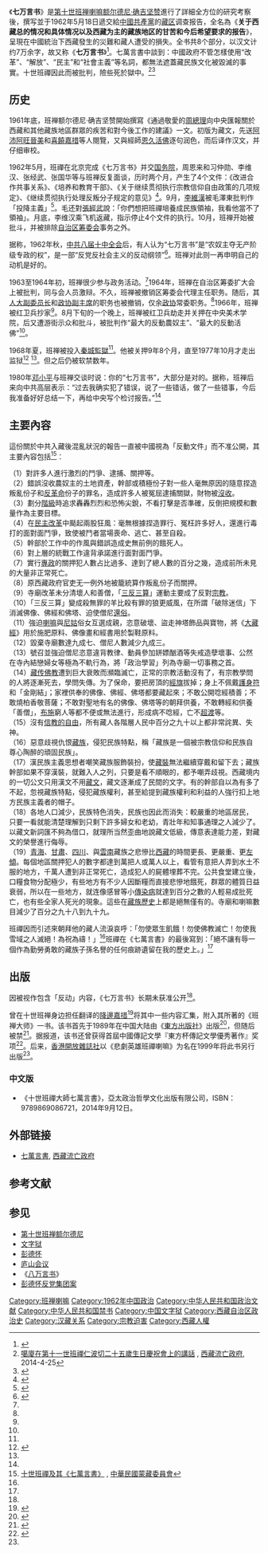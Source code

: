 {{expand|time=2012-08-02T02:14:37+00:00}}

《'''七万言书'''》是[[第十世班禅额尔德尼|第十世班禅喇嘛额尔德尼·确吉坚赞]]進行了詳細全方位的研究考察後，撰写並于1962年5月18日遞交給[[中國共產黨|中國共產黨]]的[[藏区|藏区]]调查报告，全名為《'''关于西藏总的情况和具体情况以及西藏为主的藏族地区的甘苦和今后希望要求的报告'''》，呈現在中國統治下西藏發生的災難和藏人遭受的損失。全书共8个部分，以汉文计约7万余字，故又称《'''七万言书'''》<ref>{{Cite web|title=习仲勋与两位藏族领袖的深厚情谊|url=http://www.xztzb.gov.cn/renshi/1507869342299.shtml|access-date=2022-01-21|author=佚名、吴桃（责编）|date=2017-10-13|publisher=西藏统一战线网（转载自《中国民族报》）|archive-date=2022-01-20|archive-url=https://web.archive.org/web/20220120194948/http://www.xztzb.gov.cn/renshi/1507869342299.shtml}}</ref>。七萬言書中談到：中國政府不管怎樣使用“改革”、“解放”、“民主”和“社會主義”等名詞，都無法遮蓋藏民族文化被毀滅的事實。十世班禪因此而被批判，險些死於獄中。<ref name="西藏流亡政府">[http://xizang-zhiye.org/噶廈在第十一世班禪仁波切二十五歲生日慶祝會上-3/ 噶廈在第十一世班禪仁波切二十五歲生日慶祝會上的講話] {{Wayback|url=http://xizang-zhiye.org/%E5%99%B6%E5%BB%88%E5%9C%A8%E7%AC%AC%E5%8D%81%E4%B8%80%E4%B8%96%E7%8F%AD%E7%A6%AA%E4%BB%81%E6%B3%A2%E5%88%87%E4%BA%8C%E5%8D%81%E4%BA%94%E6%AD%B2%E7%94%9F%E6%97%A5%E6%85%B6%E7%A5%9D%E6%9C%83%E4%B8%8A-3/ |date=20190506005625 }}, [[西藏流亡政府|西藏流亡政府]], 2014-4-25</ref><ref>{{Cite web |url=http://www.jlsdaj.gov.cn/zonghe03/show.asp?id=4367 |title=十世班禅上“七万言书”被批判　险些死于狱中 |accessdate=2009-03-29 |archive-date=2015-04-02 |archive-url=https://web.archive.org/web/20150402104838/http://www.jlsdaj.gov.cn/zonghe03/show.asp?id=4367 |dead-url=yes }}</ref>

==历史==
1961年底，班禅额尔德尼·确吉坚赞開始撰寫《通過敬愛的[[周总理|周總理]]向中央匯報關於西藏和其他藏族地區群眾的疾苦和對今後工作的建議》一文。初版为藏文，先送[[阿沛阿旺晉美|阿沛阿旺晉美]]和[[喜饒嘉措|喜饒嘉措]]等人閱覽，又與經師[[恩久活佛|恩久活佛]]逐句润色，而后译作汉文，并仔细审校。

1962年5月，班禪在北京完成《七万言书》并交[[中华人民共和国国务院|国务院]]，周恩来和习仲勋、李维汉、张经武、张国华等与班禅反复面谈，历时两个月，产生了4个文件：《改进合作共事关系》、《培养和教育干部》、《关于继续贯彻执行宗教信仰自由政策的几项规定》、《继续贯彻执行处理反叛分子规定的意见》<ref>{{Cite web|title=1981年7月 胡耀邦总书记接见达赖的二哥嘉乐顿珠|url=https://news.ifeng.com/mainland/200804/0425_17_509610.shtml|access-date=2022-01-20|date=2008-04-25|work=news.ifeng.com|publisher=凤凰网资讯（转载自中广网）|archive-date=2022-01-20|archive-url=https://web.archive.org/web/20220120162634/https://news.ifeng.com/mainland/200804/0425_17_509610.shtml}}</ref>。9月，[[李維漢|李維漢]]被毛澤東批判作「投降主義」<ref>{{Cite book|title=中国民主转型中的西藏问题|last=张博树|publisher=溯源书社|year=2013-12|pages=119|url=https://books.google.com.hk/books?id=nGXCAwAAQBAJ&lpg=PA119&ots=S72WIaktAA&dq=%E6%82%B2%E5%8A%87%E8%8B%B1%E9%9B%84%E7%8F%AD%E7%A6%AA%E5%96%87%E5%98%9B&pg=PA119#v=onepage&q=%E6%82%B2%E5%8A%87%E8%8B%B1%E9%9B%84%E7%8F%AD%E7%A6%AA%E5%96%87%E5%98%9B&f=false|access-date=2022-01-20|archive-date=2022-01-20|archive-url=https://web.archive.org/web/20220120171536/https://books.google.com.hk/books?id=nGXCAwAAQBAJ&lpg=PA119&ots=S72WIaktAA&dq=%E6%82%B2%E5%8A%87%E8%8B%B1%E9%9B%84%E7%8F%AD%E7%A6%AA%E5%96%87%E5%98%9B&pg=PA119#v=onepage&q=%E6%82%B2%E5%8A%87%E8%8B%B1%E9%9B%84%E7%8F%AD%E7%A6%AA%E5%96%87%E5%98%9B&f=false}}</ref>。毛还對[[張經武|張經武]]說：「你們想把班禪培養成民族領袖，我看他當不了領袖」。月底，李维汉乘飞机返藏，指示停止4个文件的执行。10月，班禅开始被批斗，并被排除[[西藏自治区筹备委员会|自治区筹委会]]事务之外。

据称，1962年秋，[[中共八届十中全会|中共八届十中全会]]后，有人认为“七万言书”是“农奴主夺无产阶级专政的权”，是一部“反党反社会主义的反动纲领”<ref>{{Cite web|title=1962年习仲勋蒙冤 十世班禅抱歉称“把你给连累了”--党史频道-人民网|url=http://dangshi.people.com.cn/n/2014/0404/c85037-24829407.html|access-date=2022-01-20|work=dangshi.people.com.cn|archive-date=2022-01-20|archive-url=https://web.archive.org/web/20220120193147/http://dangshi.people.com.cn/n/2014/0404/c85037-24829407.html}}</ref>。班禅对此则一再申明自己的动机是好的。

1963至1964年初，班禅很少参与政务活动。<ref name="中華民國蒙藏委員會" />1964年，班禅在自治区筹委扩大会上被批判，同与会人员激辩。不久，班禅被撤销区筹委会代理主任职务。随后，其[[全国人民代表大会常务委员会副委员长|人大副委员长]]和[[中國人民政治協商會議全國委員會副主席|政协副主席]]的职务也被撤销，仅余[[中国人民政治协商会议|政协]]常委职务。<ref name="参事室" />1966年，班禅被红卫兵抄家<ref name="参事室" />。8月下旬的一个晚上，班禅被红卫兵劫走并关押在中央美术学院，后又遭游街示众和批斗，被批判作“最大的反動農奴主”、“最大的反動活佛”<ref name="中華民國蒙藏委員會" />。

1968年夏，班禅被投入[[秦城監獄|秦城監獄]]<ref name="中華民國蒙藏委員會" />。他被关押9年8个月，直至1977年10月才走出监狱<ref name="参事室">{{Cite web|title=“最好的爱国者”：十世班禅大师的悲欢人生|url=http://old.counsellor.gov.cn/wsxc/2009-10-24/10336.shtml|access-date=2022-01-20|author=冯都|date=2009-10-24|work=国务院参事室|publisher=《党史文汇》|archive-date=2022-01-20|archive-url=https://web.archive.org/web/20220120155056/http://old.counsellor.gov.cn/wsxc/2009-10-24/10336.shtml}}</ref><!-- 同篇亦见于 https://news.ifeng.com/history/1/renwu/200803/0319_2665_449164_1.shtml ，标记来源为《党史文汇》（此站分页，不便链接存档）。 --><ref name="中華民國蒙藏委員會" />。但之后仍被软禁数年。

1980年[[邓小平|邓小平]]与班禅交谈时说：你的“七万言书”，大部分是对的。据称，班禅后来向中共高层表示：“过去我确实犯了错误，说了一些错话，做了一些错事，今后我准备好好总结一下，再给中央写个检讨报告。”<ref name="参事室" />

== 主要內容 ==
這份關於中共入藏後混亂狀況的報告一直被中國視為「反動文件」而不准公開，其主要內容包括<ref name="中華民國蒙藏委員會">[http://www.mtac.gov.tw/mtacbook/upload/09101/0101/1.pdf 十世班禪及其《七萬言書》] {{Wayback|url=http://www.mtac.gov.tw/mtacbook/upload/09101/0101/1.pdf |date=20040314073246 }}, [[中華民國蒙藏委員會|中華民國蒙藏委員會]]</ref>：

（1）對許多人進行激烈的鬥爭、逮捕、關押等。<br>
（2）錯誤沒收農奴主的土地資產，幹部或積極份子對一些人毫無原因的隨意捏造叛亂份子和[[反革命|反革命]]份子的罪名，造成許多人被冤屈逮捕關獄，財物被[[沒收|沒收]]。<br>
（3）劃分[[階級|階級]]時追求轟轟烈烈和恐怖尖銳，不看打擊是否準確，反倒把規模和數量作為主要目標。<br>
（4）在[[西藏土地改革运动|民主改革]]中颳起兩股狂風：毫無根據捏造罪行、冤枉許多好人，還進行毒打的面對面鬥爭，致使被鬥者當場喪命、逃亡、甚至自殺。<br>
（5）幹部於工作中的作風與錯誤造成史無前例的餓死人。<br>
（6）對上層的統戰工作違背承諾進行面對面鬥爭。<br>
（7）實行[[專政|專政]]的關押犯人數占比過多、達到了總人數的百分之幾，造成前所未見的大量非正常死亡。<br>
（8）原西藏政府官吏无一例外地被籠統算作叛亂份子而關押。<br>
（9）寺廟改革未分清壞人和善僧，「[[三反三算|三反三算]]」運動主要成了反對[[宗教|宗教]]。<br>
（10）「三反三算」變成殺無罪的羊比殺有罪的狼更威風，在所謂「破除迷信」下消滅佛像、佛經和佛塔、迫使僧尼[[還俗|還俗]]。<br>
（11）強迫[[喇嘛|喇嘛]]與[[尼姑|尼姑]]俗女互選成親，恣意破壞、盜走神塔飾品與寶物，將《[[大藏經|大藏經]]》用於施肥原料、佛像畫和經書用於製鞋原料。<br>
（12）毀棄寺廟數達九成七、僧尼人數減少九成三。<br>
（13）號召並強迫僧尼恣意違背教律、動員參加姘嫖酗酒等失戒造孽壞事、公然在寺內結戀婦女等極為不軌行為，將「政治學習」列為寺廟一切事務之首。<br>
（14）[[藏傳佛教|藏传佛教]]遭到巨大衰敗而瀕臨滅亡，正常的宗教活動沒有了，有宗教學問的人將逐漸死去，學問失傳。为了保命，要把房頂的[[經旗|經旗]]拔掉；身上不佩戴[[護身符|護身符]]和「金剛結」；家裡供奉的佛像、佛經、佛塔都要藏起來；不敢公開唸經積善；不敢燒柏香敬菩薩；不敢對聖地有名的佛像、佛塔等的朝拜供養，不敢轉經和供養「善僧」，[[布施|布施]]窮人等都不便或無法進行，形成病不唸經，亡不[[超渡|超渡]]等。<br>
（15）沒有[[宗教自由|信教的自由]]，所有藏人各階層人民中百分之九十以上都非常詫異、失神。<br>
（16）惡意歧視仇恨[[藏族|藏族]]，侵犯民族特點，稱「藏族是一個被宗教信仰和民族自尊心陶醉的頑固民族」。<br>
（17）漢民族主義思想者嘲笑藏族服飾裝扮，使[[藏裝|藏裝]]無法繼續穿戴和留下去；藏族幹部如果不穿漢裝，就難入人之列，只要是看不順眼的，都予嘲弄歧視。西藏境内的一切公文只用漢文不用[[藏文|藏文]]，藏文逐漸成了民間的文字。有的幹部自以為有多了不起，忽視藏族特點，侵犯藏族權利，甚至給提到藏族權利和利益的人強行扣上地方民族主義者的帽子。<br>
（18）各地人口減少，民族特色消失，民族也因此而消失：較嚴重的地區居民，只要一看就能清楚理解到只剩下許多婦女和老幼，青壯年和知事通理之人減少了。以藏文新詞匯不夠為借口，就理所当然歪曲地說藏文低級，傳意表達能力差，對藏文的榮譽進行侮辱。<br>
（19）[[青海|青海]]、[[甘肅|甘肅]]、[[四川|四川]]、與[[雲南|雲南]]藏族之悲慘比[[西藏|西藏]]的時間更長、更嚴重、更[[左傾|左傾]]。每個地區關押犯人的數字都達到萬把人或萬人以上，看管有意把人弄到水土不服的地方，千萬人遭到非正常死亡，造成犯人的屍體埋葬不完。公共食堂建立後，口糧食物分配極少，有些地方有不少人因斷糧而直接悲慘地餓死，群眾的體質日益衰弱，所以在一些地方，就连像感冒等小[[傳染病|傳染病]]就達到百分之數的人輕易成批死亡，也有些全家人死光的現象。這些在[[西藏歷史|藏族歷史]]上都是絕無僅有的。寺廟和喇嘛數目減少了百分之九十八到九十九。

班禪因而引述來朝拜他的藏人流淚哀呼：「勿使眾生飢餓！勿使佛教滅亡！勿使我雪域之人滅絕！為祝為禱！」<ref name="中華民國蒙藏委員會"/>班禪在《七萬言書》的最後寫到：「絕不讓有辱一個作為勤勞勇敢的藏族子孫名譽的任何痕跡遺留在我的歷史上。」<ref name="西藏流亡政府"/>

== 出版 ==
因被视作包含「反动」内容，《七万言书》长期未获准公开<ref name="中華民國蒙藏委員會" />。

曾在十世班禅身边担任翻译的[[降邊嘉措|降邊嘉措]]<ref>{{Cite web|title=降边嘉措：我给达赖班禅当翻译|url=http://fo.ifeng.com/a/20160415/41594900_0.shtml|access-date=2022-01-20|date=2016-04-15|work=凤凰佛教|archive-date=2022-01-20|archive-url=https://web.archive.org/web/20220120154851/https://fo.ifeng.com/a/20160415/41594900_0.shtml}}</ref>将其中一些内容汇集，附入其所著的《班禅大师》一书。该书首先于1989年在中国大陆由《[[東方出版社|東方出版社]]》出版<ref>{{Cite book|chapter=|url=https://books.google.com.hk/books/about/%E7%8F%AD%E7%A6%85%E5%A4%A7%E5%B8%AB.html?id=En1ZDQEACAAJ|publisher=東方出版社|date=1989|isbn=978-7-5060-0123-6|language=zh|last=降边嘉措|title=班禅大師|access-date=2022-01-20|archive-date=2022-01-20|archive-url=https://web.archive.org/web/20220120193519/https://books.google.com.hk/books/about/%E7%8F%AD%E7%A6%85%E5%A4%A7%E5%B8%AB.html?id=En1ZDQEACAAJ}}</ref>，但随后被禁<ref>{{Cite web|title=读林照真女士的《喇嘛杀人》和降边嘉措的《悲剧英雄班禅喇嘛》有感|url=https://blog.bnn.co/hero/huanxuewenwenji/17_1.shtml|access-date=2022-01-20|author=还学文|date=1999-05|work=blog.bnn.co|archive-date=2021-11-06|archive-url=https://web.archive.org/web/20211106155846/http://blog.bnn.co/hero/huanxuewenwenji/17_1.shtml}}</ref>。据报道，该书还曾获得首屆中國傳記文學『東方杯傳記文學優秀著作』奖项<ref name=":0">{{Cite web|title=一本讓我改變對班禪看法的書——讀《悲劇英雄班禪喇嘛》|url=https://www.xizang-zhiye.org/%E4%B8%80%E6%9C%AC%E8%AE%93%E6%88%91%E6%94%B9%E8%AE%8A%E5%B0%8D%E7%8F%AD%E7%A6%AA%E7%9C%8B%E6%B3%95%E7%9A%84%E6%9B%B8/|access-date=2022-01-20|author=張偉國|date=2014-08-19|last=|work=Central Tibetan Administration|language=zh-CN|archive-date=2022-01-20|archive-url=https://web.archive.org/web/20220120205022/https://www.xizang-zhiye.org/%E4%B8%80%E6%9C%AC%E8%AE%93%E6%88%91%E6%94%B9%E8%AE%8A%E5%B0%8D%E7%8F%AD%E7%A6%AA%E7%9C%8B%E6%B3%95%E7%9A%84%E6%9B%B8/}}</ref>。后来，[[开放杂志|香港開放雜誌社]]以《悲劇英雄班禪喇嘛》为名在1999年将此书另行出版<ref name=":0" />。

=== 中文版 ===
*《十世班禪大師七萬言書》，亞太政治哲學文化出版有限公司，ISBN：9789869086721，2014年9月12日。

== 外部链接 ==
* [https://web.archive.org/web/20150611092636/http://xizang-zhiye.org/xizang-books/%E4%B8%83%E8%90%AC%E8%A8%80%E6%9B%B85.pdf 七萬言書], [[西藏流亡政府|西藏流亡政府]]

== 参考文献 ==
{{Reflist|30em}}

== 参见 ==
{{Portal box|中华人民共和国}}
* [[第十世班禅额尔德尼|第十世班禅额尔德尼]]
* [[文字狱|文字狱]]
*[[彭德怀|彭德怀]]
*[[庐山会议_(1959年)|庐山会议]]
*《[[八万言书|八万言书]]》
*[[彭德怀反党集团|彭德怀反党集团案]]

{{Tibet topics}}
[[Category:班禅喇嘛|Category:班禅喇嘛]]
[[Category:1962年中国政治|Category:1962年中国政治]]
[[Category:中华人民共和国政治文献|Category:中华人民共和国政治文献]]
[[Category:中华人民共和国禁书|Category:中华人民共和国禁书]]
[[Category:中国文字狱|Category:中国文字狱]]
[[Category:西藏自治区政治史|Category:西藏自治区政治史]]
[[Category:汉藏关系|Category:汉藏关系]]
[[Category:宗教迫害|Category:宗教迫害]]
[[Category:西藏人權|Category:西藏人權]]